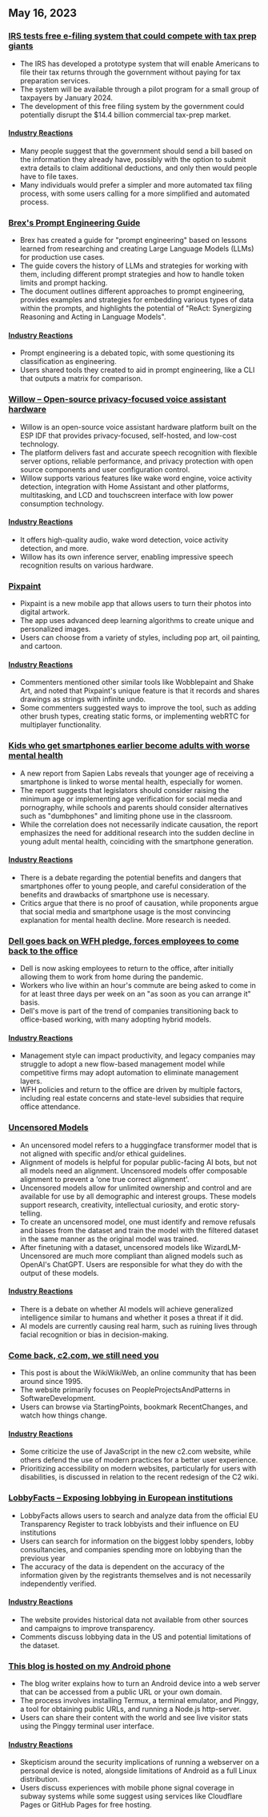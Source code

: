 

<CallToAction />

<Steps>

## May 16, 2023

### [IRS tests free e-filing system that could compete with tax prep giants](https://www.washingtonpost.com/business/2023/05/15/irs-free-file/)

- The IRS has developed a prototype system that will enable Americans to file their tax returns through the government without paying for tax preparation services.
- The system will be available through a pilot program for a small group of taxpayers by January 2024.
- The development of this free filing system by the government could potentially disrupt the $14.4 billion commercial tax-prep market.

#### [Industry Reactions](http://news.ycombinator.com/item?id=35950836)

- Many people suggest that the government should send a bill based on the information they already have, possibly with the option to submit extra details to claim additional deductions, and only then would people have to file taxes.
- Many individuals would prefer a simpler and more automated tax filing process, with some users calling for a more simplified and automated process.

### [Brex's Prompt Engineering Guide](https://github.com/brexhq/prompt-engineering)

- Brex has created a guide for "prompt engineering" based on lessons learned from researching and creating Large Language Models (LLMs) for production use cases.
- The guide covers the history of LLMs and strategies for working with them, including different prompt strategies and how to handle token limits and prompt hacking.
- The document outlines different approaches to prompt engineering, provides examples and strategies for embedding various types of data within the prompts, and highlights the potential of "ReAct: Synergizing Reasoning and Acting in Language Models".

#### [Industry Reactions](http://news.ycombinator.com/item?id=35942583)

- Prompt engineering is a debated topic, with some questioning its classification as engineering.
- Users shared tools they created to aid in prompt engineering, like a CLI that outputs a matrix for comparison.

### [Willow – Open-source privacy-focused voice assistant hardware](https://github.com/toverainc/willow)

- Willow is an open-source voice assistant hardware platform built on the ESP IDF that provides privacy-focused, self-hosted, and low-cost technology.
- The platform delivers fast and accurate speech recognition with flexible server options, reliable performance, and privacy protection with open source components and user configuration control.
- Willow supports various features like wake word engine, voice activity detection, integration with Home Assistant and other platforms, multitasking, and LCD and touchscreen interface with low power consumption technology.

#### [Industry Reactions](http://news.ycombinator.com/item?id=35948462)

- It offers high-quality audio, wake word detection, voice activity detection, and more.
- Willow has its own inference server, enabling impressive speech recognition results on various hardware.

### [Pixpaint](https://warms.maxbittker.repl.co/)

- Pixpaint is a new mobile app that allows users to turn their photos into digital artwork.
- The app uses advanced deep learning algorithms to create unique and personalized images.
- Users can choose from a variety of styles, including pop art, oil painting, and cartoon.

#### [Industry Reactions](http://news.ycombinator.com/item?id=35944159)

- Commenters mentioned other similar tools like Wobblepaint and Shake Art, and noted that Pixpaint's unique feature is that it records and shares drawings as strings with infinite undo.
- Some commenters suggested ways to improve the tool, such as adding other brush types, creating static forms, or implementing webRTC for multiplayer functionality.

### [Kids who get smartphones earlier become adults with worse mental health](https://jonathanhaidt.substack.com/p/sapien-smartphone-report)

- A new report from Sapien Labs reveals that younger age of receiving a smartphone is linked to worse mental health, especially for women.
- The report suggests that legislators should consider raising the minimum age or implementing age verification for social media and pornography, while schools and parents should consider alternatives such as "dumbphones" and limiting phone use in the classroom.
- While the correlation does not necessarily indicate causation, the report emphasizes the need for additional research into the sudden decline in young adult mental health, coinciding with the smartphone generation.

#### [Industry Reactions](http://news.ycombinator.com/item?id=35948332)

- There is a debate regarding the potential benefits and dangers that smartphones offer to young people, and careful consideration of the benefits and drawbacks of smartphone use is necessary.
- Critics argue that there is no proof of causation, while proponents argue that social media and smartphone usage is the most convincing explanation for mental health decline. More research is needed.

### [Dell goes back on WFH pledge, forces employees to come back to the office](https://www.techradar.com/news/dell-goes-back-on-wfh-pledge-forces-employees-to-come-back-to-the-office)

- Dell is now asking employees to return to the office, after initially allowing them to work from home during the pandemic.
- Workers who live within an hour's commute are being asked to come in for at least three days per week on an "as soon as you can arrange it" basis.
- Dell's move is part of the trend of companies transitioning back to office-based working, with many adopting hybrid models.

#### [Industry Reactions](http://news.ycombinator.com/item?id=35944295)

- Management style can impact productivity, and legacy companies may struggle to adopt a new flow-based management model while competitive firms may adopt automation to eliminate management layers.
- WFH policies and return to the office are driven by multiple factors, including real estate concerns and state-level subsidies that require office attendance.

### [Uncensored Models](https://erichartford.com/uncensored-models)

- An uncensored model refers to a huggingface transformer model that is not aligned with specific and/or ethical guidelines.
- Alignment of models is helpful for popular public-facing AI bots, but not all models need an alignment. Uncensored models offer composable alignment to prevent a 'one true correct alignment'.
- Uncensored models allow for unlimited ownership and control and are available for use by all demographic and interest groups. These models support research, creativity, intellectual curiosity, and erotic story-telling.
- To create an uncensored model, one must identify and remove refusals and biases from the dataset and train the model with the filtered dataset in the same manner as the original model was trained.
- After finetuning with a dataset, uncensored models like WizardLM-Uncensored are much more compliant than aligned models such as OpenAI's ChatGPT. Users are responsible for what they do with the output of these models.

#### [Industry Reactions](http://news.ycombinator.com/item?id=35946060)

- There is a debate on whether AI models will achieve generalized intelligence similar to humans and whether it poses a threat if it did.
- AI models are currently causing real harm, such as ruining lives through facial recognition or bias in decision-making.

### [Come back, c2.com, we still need you](http://wiki.c2.com)

- This post is about the WikiWikiWeb, an online community that has been around since 1995.
- The website primarily focuses on PeopleProjectsAndPatterns in SoftwareDevelopment.
- Users can browse via StartingPoints, bookmark RecentChanges, and watch how things change.

#### [Industry Reactions](http://news.ycombinator.com/item?id=35948268)

- Some criticize the use of JavaScript in the new c2.com website, while others defend the use of modern practices for a better user experience.
- Prioritizing accessibility on modern websites, particularly for users with disabilities, is discussed in relation to the recent redesign of the C2 wiki.

### [LobbyFacts – Exposing lobbying in European institutions](https://www.lobbyfacts.eu/)

- LobbyFacts allows users to search and analyze data from the official EU Transparency Register to track lobbyists and their influence on EU institutions
- Users can search for information on the biggest lobby spenders, lobby consultancies, and companies spending more on lobbying than the previous year
- The accuracy of the data is dependent on the accuracy of the information given by the registrants themselves and is not necessarily independently verified.

#### [Industry Reactions](http://news.ycombinator.com/item?id=35949317)

- The website provides historical data not available from other sources and campaigns to improve transparency.
- Comments discuss lobbying data in the US and potential limitations of the dataset.

### [This blog is hosted on my Android phone](https://androidblog.a.pinggy.io/)

- The blog writer explains how to turn an Android device into a web server that can be accessed from a public URL or your own domain.
- The process involves installing Termux, a terminal emulator, and Pinggy, a tool for obtaining public URLs, and running a Node.js http-server.
- Users can share their content with the world and see live visitor stats using the Pinggy terminal user interface.

#### [Industry Reactions](http://news.ycombinator.com/item?id=35944315)

- Skepticism around the security implications of running a webserver on a personal device is noted, alongside limitations of Android as a full Linux distribution.
- Users discuss experiences with mobile phone signal coverage in subway systems while some suggest using services like Cloudflare Pages or GitHub Pages for free hosting.

</Steps>
